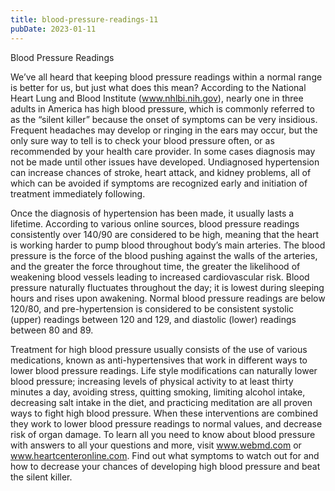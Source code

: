 ```yaml
---
title: blood-pressure-readings-11
pubDate: 2023-01-11
---
```


Blood Pressure Readings

We’ve all heard that keeping blood pressure readings within a normal range is better for us, but just what does this mean? According to the National Heart Lung and Blood Institute (www.nhlbi.nih.gov), nearly one in three adults in America has high blood pressure, which is commonly referred to as the “silent killer” because the onset of symptoms can be very insidious. Frequent headaches may develop or ringing in the ears may occur, but the only sure way to tell is to check your blood pressure often, or as recommended by your health care provider. In some cases diagnosis may not be made until other issues have developed. Undiagnosed hypertension can increase chances of stroke, heart attack, and kidney problems, all of which can be avoided if symptoms are recognized early and initiation of treatment immediately following. 

Once the diagnosis of hypertension has been made, it usually lasts a lifetime. According to various online sources, blood pressure readings consistently over 140/90 are considered to be high, meaning that the heart is working harder to pump blood throughout body’s main arteries. The blood pressure is the force of the blood pushing against the walls of the arteries, and the greater the force throughout time, the greater the likelihood of weakening blood vessels leading to increased cardiovascular risk. Blood pressure naturally fluctuates throughout the day; it is lowest during sleeping hours and rises upon awakening. Normal blood pressure readings are below 120/80, and pre-hypertension is considered to be consistent systolic (upper) readings between 120 and 129, and diastolic (lower) readings between 80 and 89.  

Treatment for high blood pressure usually consists of the use of various medications, known as anti-hypertensives that work in different ways to lower blood pressure readings. Life style modifications can naturally lower blood pressure; increasing levels of physical activity to at least thirty minutes a day, avoiding stress, quitting smoking, limiting alcohol intake, decreasing salt intake in the diet, and practicing meditation are all proven ways to fight high blood pressure. When these interventions are combined they work to lower blood pressure readings to normal values, and decrease risk of organ damage. To learn all you need to know about blood pressure with answers to all your questions and more, visit www.webmd.com or www.heartcenteronline.com. Find out what symptoms to watch out for and how to decrease your chances of developing high blood pressure and beat the silent killer.
